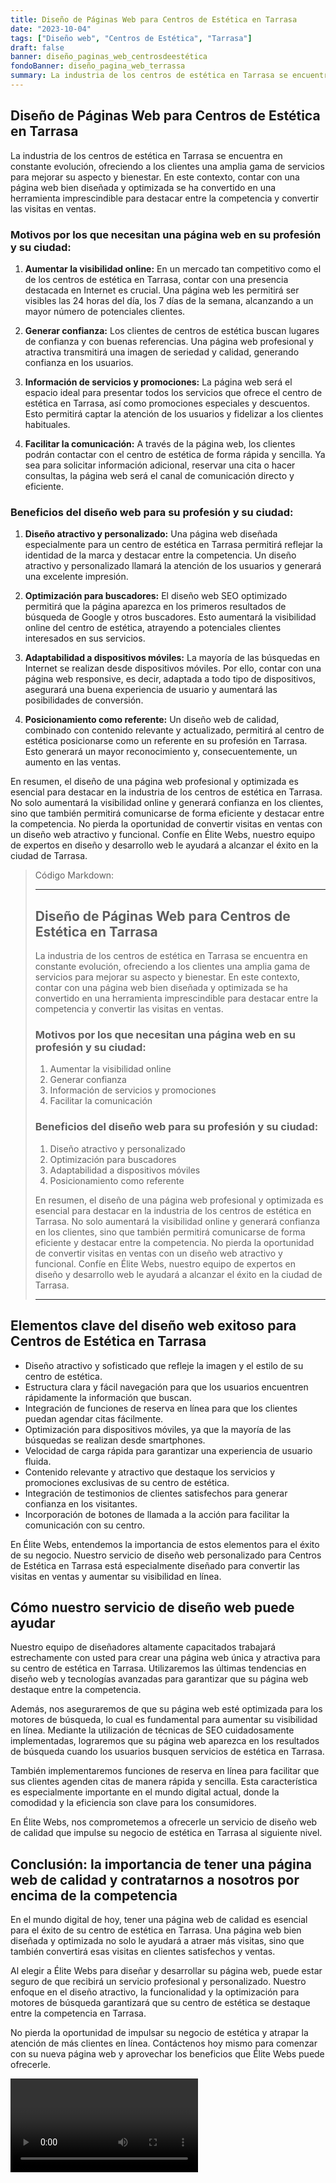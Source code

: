```yaml
---
title: Diseño de Páginas Web para Centros de Estética en Tarrasa
date: "2023-10-04"
tags: ["Diseño web", "Centros de Estética", "Tarrasa"]
draft: false
banner: diseño_paginas_web_centrosdeestética
fondoBanner: diseño_pagina_web_terrassa
summary: La industria de los centros de estética en Tarrasa se encuentra en constante evolución, ofreciendo a los clientes una amplia gama de servicios para mejorar su aspecto y bienestar. En este contexto, contar con una página web bien diseñada y optimizada se ha convertido en una herramienta imprescindible para destacar entre la competencia y convertir las visitas en ventas.
---
```



## Diseño de Páginas Web para Centros de Estética en Tarrasa

La industria de los centros de estética en Tarrasa se encuentra en constante evolución, ofreciendo a los clientes una amplia gama de servicios para mejorar su aspecto y bienestar. En este contexto, contar con una página web bien diseñada y optimizada se ha convertido en una herramienta imprescindible para destacar entre la competencia y convertir las visitas en ventas.

### Motivos por los que necesitan una página web en su profesión y su ciudad:

1. **Aumentar la visibilidad online:** En un mercado tan competitivo como el de los centros de estética en Tarrasa, contar con una presencia destacada en Internet es crucial. Una página web les permitirá ser visibles las 24 horas del día, los 7 días de la semana, alcanzando a un mayor número de potenciales clientes.

2. **Generar confianza:** Los clientes de centros de estética buscan lugares de confianza y con buenas referencias. Una página web profesional y atractiva transmitirá una imagen de seriedad y calidad, generando confianza en los usuarios.

3. **Información de servicios y promociones:** La página web será el espacio ideal para presentar todos los servicios que ofrece el centro de estética en Tarrasa, así como promociones especiales y descuentos. Esto permitirá captar la atención de los usuarios y fidelizar a los clientes habituales.

4. **Facilitar la comunicación:** A través de la página web, los clientes podrán contactar con el centro de estética de forma rápida y sencilla. Ya sea para solicitar información adicional, reservar una cita o hacer consultas, la página web será el canal de comunicación directo y eficiente.

### Beneficios del diseño web para su profesión y su ciudad:

1. **Diseño atractivo y personalizado:** Una página web diseñada especialmente para un centro de estética en Tarrasa permitirá reflejar la identidad de la marca y destacar entre la competencia. Un diseño atractivo y personalizado llamará la atención de los usuarios y generará una excelente impresión.

2. **Optimización para buscadores:** El diseño web SEO optimizado permitirá que la página aparezca en los primeros resultados de búsqueda de Google y otros buscadores. Esto aumentará la visibilidad online del centro de estética, atrayendo a potenciales clientes interesados en sus servicios.

3. **Adaptabilidad a dispositivos móviles:** La mayoría de las búsquedas en Internet se realizan desde dispositivos móviles. Por ello, contar con una página web responsive, es decir, adaptada a todo tipo de dispositivos, asegurará una buena experiencia de usuario y aumentará las posibilidades de conversión.

4. **Posicionamiento como referente:** Un diseño web de calidad, combinado con contenido relevante y actualizado, permitirá al centro de estética posicionarse como un referente en su profesión en Tarrasa. Esto generará un mayor reconocimiento y, consecuentemente, un aumento en las ventas.

En resumen, el diseño de una página web profesional y optimizada es esencial para destacar en la industria de los centros de estética en Tarrasa. No solo aumentará la visibilidad online y generará confianza en los clientes, sino que también permitirá comunicarse de forma eficiente y destacar entre la competencia. No pierda la oportunidad de convertir visitas en ventas con un diseño web atractivo y funcional. Confíe en Élite Webs, nuestro equipo de expertos en diseño y desarrollo web le ayudará a alcanzar el éxito en la ciudad de Tarrasa.

> Código Markdown:
>
> ---
>
> ## Diseño de Páginas Web para Centros de Estética en Tarrasa
>
> La industria de los centros de estética en Tarrasa se encuentra en constante evolución, ofreciendo a los clientes una amplia gama de servicios para mejorar su aspecto y bienestar. En este contexto, contar con una página web bien diseñada y optimizada se ha convertido en una herramienta imprescindible para destacar entre la competencia y convertir las visitas en ventas.
>
> ### Motivos por los que necesitan una página web en su profesión y su ciudad:
>
> 1. Aumentar la visibilidad online
> 2. Generar confianza
> 3. Información de servicios y promociones
> 4. Facilitar la comunicación
>
> ### Beneficios del diseño web para su profesión y su ciudad:
>
> 1. Diseño atractivo y personalizado
> 2. Optimización para buscadores
> 3. Adaptabilidad a dispositivos móviles
> 4. Posicionamiento como referente
>
> En resumen, el diseño de una página web profesional y optimizada es esencial para destacar en la industria de los centros de estética en Tarrasa. No solo aumentará la visibilidad online y generará confianza en los clientes, sino que también permitirá comunicarse de forma eficiente y destacar entre la competencia. No pierda la oportunidad de convertir visitas en ventas con un diseño web atractivo y funcional. Confíe en Élite Webs, nuestro equipo de expertos en diseño y desarrollo web le ayudará a alcanzar el éxito en la ciudad de Tarrasa.
>
> ---

<GifSeo />

<Cta />

## Elementos clave del diseño web exitoso para Centros de Estética en Tarrasa

- Diseño atractivo y sofisticado que refleje la imagen y el estilo de su centro de estética.
- Estructura clara y fácil navegación para que los usuarios encuentren rápidamente la información que buscan.
- Integración de funciones de reserva en línea para que los clientes puedan agendar citas fácilmente.
- Optimización para dispositivos móviles, ya que la mayoría de las búsquedas se realizan desde smartphones.
- Velocidad de carga rápida para garantizar una experiencia de usuario fluida.
- Contenido relevante y atractivo que destaque los servicios y promociones exclusivas de su centro de estética.
- Integración de testimonios de clientes satisfechos para generar confianza en los visitantes.
- Incorporación de botones de llamada a la acción para facilitar la comunicación con su centro.

En Élite Webs, entendemos la importancia de estos elementos para el éxito de su negocio. Nuestro servicio de diseño web personalizado para Centros de Estética en Tarrasa está especialmente diseñado para convertir las visitas en ventas y aumentar su visibilidad en línea.

## Cómo nuestro servicio de diseño web puede ayudar

Nuestro equipo de diseñadores altamente capacitados trabajará estrechamente con usted para crear una página web única y atractiva para su centro de estética en Tarrasa. Utilizaremos las últimas tendencias en diseño web y tecnologías avanzadas para garantizar que su página web destaque entre la competencia.

Además, nos aseguraremos de que su página web esté optimizada para los motores de búsqueda, lo cual es fundamental para aumentar su visibilidad en línea. Mediante la utilización de técnicas de SEO cuidadosamente implementadas, lograremos que su página web aparezca en los resultados de búsqueda cuando los usuarios busquen servicios de estética en Tarrasa.

También implementaremos funciones de reserva en línea para facilitar que sus clientes agenden citas de manera rápida y sencilla. Esta característica es especialmente importante en el mundo digital actual, donde la comodidad y la eficiencia son clave para los consumidores.

En Élite Webs, nos comprometemos a ofrecerle un servicio de diseño web de calidad que impulse su negocio de estética en Tarrasa al siguiente nivel.

## Conclusión: la importancia de tener una página web de calidad y contratarnos a nosotros por encima de la competencia

En el mundo digital de hoy, tener una página web de calidad es esencial para el éxito de su centro de estética en Tarrasa. Una página web bien diseñada y optimizada no solo le ayudará a atraer más visitas, sino que también convertirá esas visitas en clientes satisfechos y ventas.

Al elegir a Élite Webs para diseñar y desarrollar su página web, puede estar seguro de que recibirá un servicio profesional y personalizado. Nuestro enfoque en el diseño atractivo, la funcionalidad y la optimización para motores de búsqueda garantizará que su centro de estética se destaque entre la competencia en Tarrasa.

No pierda la oportunidad de impulsar su negocio de estética y atrapar la atención de más clientes en línea. Contáctenos hoy mismo para comenzar con su nueva página web y aprovechar los beneficios que Élite Webs puede ofrecerle.

<Video />

<CtaBot job="Centros de Estética" city="Tarrasa" />

<Gmaps query="Tarrasa+españa+maps" />
